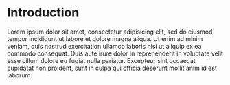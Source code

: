 # Introduction {#intro}

\providecommand{\scr}[1]{{\mathscr{#1}}}
\renewcommand{\cal}[1]{{\mathcal{#1}}}
\renewcommand{\frak}[1]{{\mathfrak{#1}}}
\renewcommand{\geq}{\geqslant}
\renewcommand{\leq}{\leqslant}

<!-- Semantic highlighting -->

\providecommand\define[1]{\textbf{#1}}

<!-- Mathematical notation -->

\providecommand\comp{}
\providecommand\id{1}
\providecommand\op{\mathrm{op}}
\providecommand\colink{\overleftarrow{\mathscr L}}
\providecommand\forwards{\mathbb F}
\providecommand\continuation{\mathbb K}
\providecommand\pair[2]{\binom{#2}{#1}}

<!-- Shortcuts -->

\providecommand{\from}{\leftarrow}
\providecommand{\bb}{\mathbf}

<!-- Content -->

Lorem ipsum dolor sit amet, consectetur adipisicing elit, sed do eiusmod
tempor incididunt ut labore et dolore magna aliqua. Ut enim ad minim veniam,
quis nostrud exercitation ullamco laboris nisi ut aliquip ex ea commodo
consequat. Duis aute irure dolor in reprehenderit in voluptate velit esse
cillum dolore eu fugiat nulla pariatur. Excepteur sint occaecat cupidatat non
proident, sunt in culpa qui officia deserunt mollit anim id est laborum.